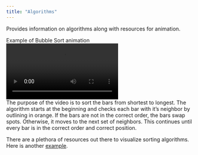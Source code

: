 ```yaml
---
title: "Algorithms"
---
```


Provides information on algorithms along with resources for animation.

Example of Bubble Sort animation <br>
![manim video of bubble sort](files/BubbleSort.mp4) <br>
The purpose of the video is to sort the bars from shortest to longest. 
The algorithm starts at the beginning and checks each bar with it's neighbor by outlining in orange. 
If the bars are not in the correct order, the bars swap spots. 
Otherwise, it moves to the next set of neighbors.
This continues until every bar is in the correct order and correct position.

There are a plethora of resources out there to visualize sorting algorithms. Here is another [example](https://visualgo.net/en/sorting).